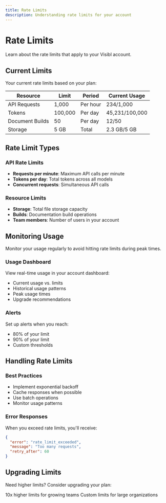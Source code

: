 ```yaml
---
title: Rate Limits
description: Understanding rate limits for your account
---
```


# Rate Limits

Learn about the rate limits that apply to your Visibl account.

## Current Limits

Your current rate limits based on your plan:

| Resource | Limit | Period | Current Usage |
|----------|-------|--------|---------------|
| API Requests | 1,000 | Per hour | 234/1,000 |
| Tokens | 100,000 | Per day | 45,231/100,000 |
| Document Builds | 50 | Per day | 12/50 |
| Storage | 5 GB | Total | 2.3 GB/5 GB |

## Rate Limit Types

### API Rate Limits
- **Requests per minute**: Maximum API calls per minute
- **Tokens per day**: Total tokens across all models
- **Concurrent requests**: Simultaneous API calls

### Resource Limits
- **Storage**: Total file storage capacity
- **Builds**: Documentation build operations
- **Team members**: Number of users in your account

## Monitoring Usage

<Tip>
Monitor your usage regularly to avoid hitting rate limits during peak times.
</Tip>

### Usage Dashboard
View real-time usage in your account dashboard:
- Current usage vs. limits
- Historical usage patterns
- Peak usage times
- Upgrade recommendations

### Alerts
Set up alerts when you reach:
- 80% of your limit
- 90% of your limit
- Custom thresholds

## Handling Rate Limits

### Best Practices
- Implement exponential backoff
- Cache responses when possible
- Use batch operations
- Monitor usage patterns

### Error Responses
When you exceed rate limits, you'll receive:
```json
{
  "error": "rate_limit_exceeded",
  "message": "Too many requests",
  "retry_after": 60
}
```

## Upgrading Limits

Need higher limits? Consider upgrading your plan:

<CardGroup cols={2}>
  <Card title="Pro Plan" icon="rocket">
    10x higher limits for growing teams
  </Card>
  <Card title="Enterprise" icon="building">
    Custom limits for large organizations
  </Card>
</CardGroup> 
